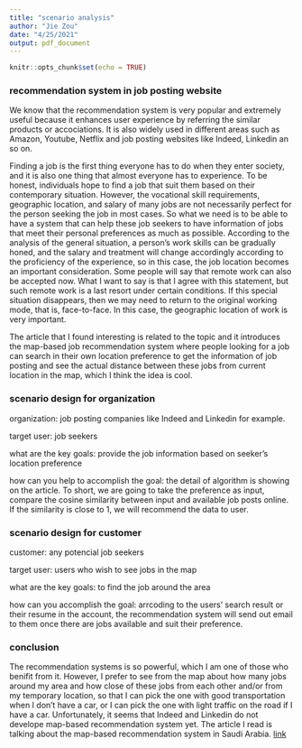 ```yaml
---
title: "scenario analysis"
author: "Jie Zou"
date: "4/25/2021"
output: pdf_document
---
```


```r
knitr::opts_chunk$set(echo = TRUE)
```

### recommendation system in job posting website

  We know that the recommendation system is very popular and extremely useful because it enhances user experience by referring the similar products or accociations. It is also widely used in different areas such as Amazon, Youtube, Netflix and job posting websites like Indeed, Linkedin an so on. 
  
  Finding a job is the first thing everyone has to do when they enter society, and it is also one thing that almost everyone has to experience. To be honest, individuals hope to find a job that suit them based on their contemporary situation. However, the vocational skill requirements, geographic location, and salary of many jobs are not necessarily perfect for the person seeking the job in most cases. So what we need is to be able to have a system that can help these job seekers to have information of jobs that meet their personal preferences as much as possible. According to the analysis of the general situation, a person's work skills can be gradually honed, and the salary and treatment will change accordingly according to the proficiency of the experience, so in this case, the job location becomes an important consideration. Some people will say that remote work can also be accepted now. What I want to say is that I agree with this statement, but such remote work is a last resort under certain conditions. If this special situation disappears, then we may need to return to the original working mode, that is, face-to-face. In this case, the geographic location of work is very important.
  
  The article that I found interesting is related to the topic and it introduces the map-based job recommendation system where people looking for a job can search in their own location preference to get the information of job posting and see the actual distance between these jobs from current location in the map, which I think the idea is cool.
  
### scenario design for organization

  organization: job posting companies like Indeed and Linkedin for example.
  
  target user: job seekers
  
  what are the key goals: provide the job information based on seeker's location preference
  
  how can you help to accomplish the goal: the detail of algorithm is showing on the article. To short, we are going to take the preference as input, compare the cosine similarity between input and available job posts online. If the similarity is close to 1, we will recommend the data to user.
  
  
### scenario design for customer

  customer: any potencial job seekers
  
  target user: users who wish to see jobs in the map
  
  what are the key goals: to find the job around the area 
  
  how can you accomplish the goal: arrcoding to the users' search result or their resume in the account, the recommendation system will send out email to them once there are jobs available and suit their preference.
  
  
### conclusion
  
  The recommendation systems is so powerful, which I am one of those who benifit from it. However, I prefer to see from the map about how many jobs around my area and how close of these jobs from each other and/or from my temporary location, so that I can pick the one with good transportation when I don't have a car, or I can pick the one with light traffic on the road if I have a car. Unfortunately, it seems that Indeed and Linkedin do not develope map-based recommendation system yet. The article I read is talking about the map-based recommendation system in Saudi Arabia. [link](https://thesai.org/Downloads/Volume10No9/Paper_45-A_Map_based_Job_Recommender_Model.pdf)